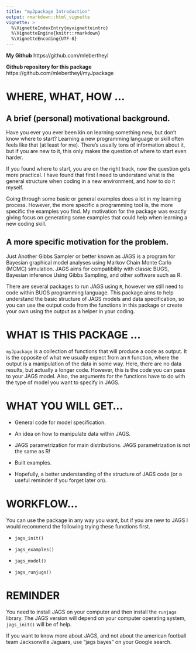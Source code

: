 ```yaml
---
title: "myJpackage Introduction"
output: rmarkdown::html_vignette
vignette: >
  %\VignetteIndexEntry{myvignetteintro}
  %\VignetteEngine{knitr::rmarkdown}
  %\VignetteEncoding{UTF-8}
---
```



**My Github**
https://github.com/mlebertheyl

**Github repository for this package**
https://github.com/mlebertheyl/myJpackage


# WHERE, WHAT, HOW ...

## A brief (personal) motivational background.

Have you ever you ever been kin on learning something new, but don't know where to start? Learning a new programming language or skill often feels like that (at least for me). There's usually tons of information about it, but if you are new to it, this only makes the question of where to start even harder.

If you found where to start, you are on the right track, now the question gets more practical. I have found that first I need to understand what is the general structure when coding in a new environment, and how to do it myself.

Going through some basic or general examples does a lot in my learning process. However, the more specific a programming tool is, the more specific the examples you find. My motivation for the package was exactly giving focus on generating some examples that could help when learning a new coding skill.

## A more specific motivation for the problem.

Just Another Gibbs Sampler or better known as JAGS is a program for Bayesian graphical model analyses using Markov Chain Monte Carlo (MCMC) simulation. JAGS aims for compatibility with classic BUGS, Bayesian inference Using Gibbs Sampling, and other software such as R.  

There are several packages to run JAGS using `R`, however we still need to code within BUGS programming language. This package aims to help understand the basic structure of JAGS models and data specification, so you can use the output code from the functions in this package or create your own using the output as a helper in your coding.

# WHAT IS THIS PACKAGE ...

`myJpackage` is a collection of functions that will produce a code as output. It is the opposite of what we usually expect from an `R` function, where the output is a manipulation of the data in some way. Here, there are no data results, but actually a longer code. However, this is the code you can pass to your JAGS model. Also, the arguments for the functions have to do with the type of model you want to specify in JAGS.

# WHAT YOU WILL GET...

+ General code for model specification.

+ An idea on how to manipulate data within JAGS.

+ JAGS parametrization for main distributions. JAGS parametrization is not the same as R!

+ Built examples.

+ Hopefully, a better understanding of the structure of JAGS code (or a useful reminder if you forget later on). 

# WORKFLOW...

You can use the package in any way you want, but if you are new to JAGS I would recommend the following trying these functions first.

+ `jags_init()`

+ `jags_examples()`

+ `jags_model()`

+ `jags_runjugs()`

# REMINDER

You need to install JAGS on your computer and then install the `runjags` library. The JAGS version will depend on your computer operating system, `jags_init()` will be of help.

If you want to know more about JAGS, and not about the american football team Jacksonville Jaguars, use "jags bayes" on your Google search. 




